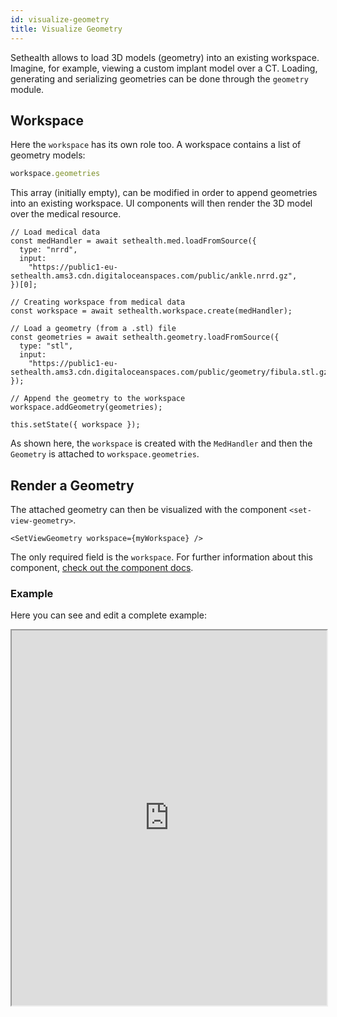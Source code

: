 ```yaml
---
id: visualize-geometry
title: Visualize Geometry
---
```


Sethealth allows to load 3D models (geometry) into an existing workspace. Imagine, for example, viewing a custom implant model over
a CT. Loading, generating and serializing geometries can be done through the `geometry` module.

## Workspace

Here the `workspace` has its own role too. A workspace contains a list of geometry models:

```js
workspace.geometries
```

This array (initially empty), can be modified in order to append geometries into an existing workspace. UI components will
then render the 3D model over the medical resource.


```tsx
// Load medical data
const medHandler = await sethealth.med.loadFromSource({
  type: "nrrd",
  input:
    "https://public1-eu-sethealth.ams3.cdn.digitaloceanspaces.com/public/ankle.nrrd.gz",
})[0];

// Creating workspace from medical data
const workspace = await sethealth.workspace.create(medHandler);

// Load a geometry (from a .stl) file
const geometries = await sethealth.geometry.loadFromSource({
  type: "stl",
  input:
    "https://public1-eu-sethealth.ams3.cdn.digitaloceanspaces.com/public/geometry/fibula.stl.gz",
});

// Append the geometry to the workspace
workspace.addGeometry(geometries);

this.setState({ workspace });
```

As shown here, the `workspace` is created with the `MedHandler` and then the `Geometry` is attached to `workspace.geometries`.


## Render a Geometry

The attached geometry can then be visualized with the component `<set-view-geometry>`.

```tsx
<SetViewGeometry workspace={myWorkspace} />
```

The only required field is the `workspace`. For further information about this component, [check out the component docs](../components/set-view-geometry).

### Example

Here you can see and edit a complete example:

<iframe
  src="https://stackblitz.com/edit/view-geometry?embed=1&file=App.tsx&hideExplorer=1&hideNavigation=1"
  width="100%"
  height="600px"
/>
